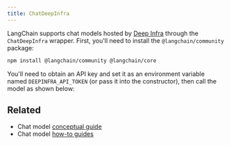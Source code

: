 ```yaml
---
title: ChatDeepInfra
---
```


LangChain supports chat models hosted by [Deep Infra](https://deepinfra.com/) through the `ChatDeepInfra` wrapper.
First, you'll need to install the `@langchain/community` package:


```bash npm
npm install @langchain/community @langchain/core
```

You'll need to obtain an API key and set it as an environment variable named `DEEPINFRA_API_TOKEN`
(or pass it into the constructor), then call the model as shown below:


<IntegrationDeepinfra />

## Related

- Chat model [conceptual guide](/oss/concepts/chat_models)
- Chat model [how-to guides](/oss/how-to/#chat-models)
